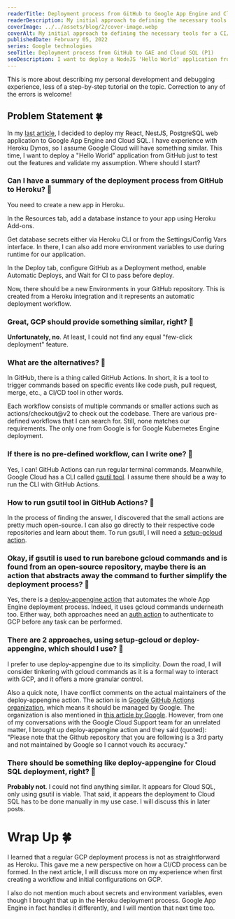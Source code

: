 ```yaml
---
readerTitle: Deployment process from GitHub to Google App Engine and Cloud SQL (Part 1)
readerDescription: My initial approach to defining the necessary tools for a CI/CD pipeline.
coverImage: ../../assets/blog/2/cover-image.webp
coverAlt: My initial approach to defining the necessary tools for a CI/CD pipeline.
publishedDate: February 05, 2022
series: Google technologies
seoTitle: Deployment process from GitHub to GAE and Cloud SQL (P1)
seoDescription: I want to deploy a NodeJS 'Hello World' application from GitHub to Google App Engine and Cloud SQL. Where should I start?
---
```



This is more about describing my personal development and debugging experience, less of a step-by-step tutorial on the topic. Correction to any of the errors is welcome!

## Problem Statement 🍀

In my [last article](/from-the-local-development-environment-to-google-cloud-where-to-start), I decided to deploy my React, NestJS, PostgreSQL web application to Google App Engine and Cloud SQL. I have experience with Heroku Dynos, so I assume Google Cloud will have something similar. This time, I want to deploy a "Hello World" application from GitHub just to test out the features and validate my assumption. Where should I start?

### Can I have a summary of the deployment process from GitHub to Heroku? 🤔

You need to create a new app in Heroku.


<BlogImage imageMetadata={image1} alt='New app button in Heroku.' />

In the Resources tab, add a database instance to your app using Heroku Add-ons.


<BlogImage imageMetadata={image2} alt='Add Heroku resources.' />

Get database secrets either via Heroku CLI or from the Settings/Config Vars interface. In there, I can also add more environment variables to use during runtime for our application.


<BlogImage
  imageMetadata={image3}
  alt='Heroku environment variable configuration.
Heroku environment variable configuration.'
/>

In the Deploy tab, configure GitHub as a Deployment method, enable Automatic Deploys, and Wait for CI to pass before deploy.



<BlogImage
  imageMetadata={image4}
  alt='Heroku-GitHub connector
Heroku-GitHub connector'
/>
<BlogImage
  imageMetadata={image5}
  alt='Start a Heroku deployment pipeline.
Start a Heroku deployment pipeline.'
/>

Now, there should be a new Environments in your GitHub repository. This is created from a Heroku integration and it represents an automatic deployment workflow.

### Great, GCP should provide something similar, right? 🤔

**Unfortunately, no**. At least, I could not find any equal "few-click deployment" feature.

### What are the alternatives? 🤔

In GitHub, there is a thing called GitHub Actions. In short, it is a tool to trigger commands based on specific events like code push, pull request, merge, etc., a CI/CD tool in other words.

Each workflow consists of multiple commands or smaller actions such as actions/checkout@v2 to check out the codebase. There are various pre-defined workflows that I can search for. Still, none matches our requirements. The only one from Google is for Google Kubernetes Engine deployment.


<BlogImage imageMetadata={image6} alt='Alternative deployment options.' />

### If there is no pre-defined workflow, can I write one? 🤔

Yes, I can! GitHub Actions can run regular terminal commands. Meanwhile, Google Cloud has a CLI called [gsutil tool](https://cloud.google.com/storage/docs/gsutil). I assume there should be a way to run the CLI with GitHub Actions.

### How to run gsutil tool in GitHub Actions? 🤔

In the process of finding the answer, I discovered that the small actions are pretty much open-source. I can also go directly to their respective code repositories and learn about them. To run gsutil, I will need a [setup-gcloud action](https://github.com/google-github-actions/setup-gcloud).

### Okay, if gsutil is used to run barebone gcloud commands and is found from an open-source repository, maybe there is an action that abstracts away the command to further simplify the deployment process? 🤔

Yes, there is a [deploy-appengine action](https://github.com/google-github-actions/deploy-appengine) that automates the whole App Engine deployment process. Indeed, it uses gcloud commands underneath too. Either way, both approaches need an [auth action](https://github.com/google-github-actions/auth) to authenticate to GCP before any task can be performed.

### There are 2 approaches, using setup-gcloud or deploy-appengine, which should I use? 🤔

I prefer to use deploy-appengine due to its simplicity. Down the road, I will consider tinkering with gcloud commands as it is a formal way to interact with GCP, and it offers a more granular control.

Also a quick note, I have conflict comments on the actual maintainers of the deploy-appengine action. The action is in [Google GitHub Actions organization](https://github.com/google-github-actions), which means it should be managed by Google. The organization is also mentioned in [this article by Google](https://cloud.google.com/blog/products/identity-security/enabling-keyless-authentication-from-github-actions). However, from one of my conversations with the Google Cloud Support team for an unrelated matter, I brought up deploy-appengine action and they said (quoted): "Please note that the Github repository that you are following is a 3rd party and not maintained by Google so I cannot vouch its accuracy."

### There should be something like deploy-appengine for Cloud SQL deployment, right? 🤔

**Probably not**. I could not find anything similar. It appears for Cloud SQL, only using gsutil is viable. That said, it appears the deployment to Cloud SQL has to be done manually in my use case. I will discuss this in later posts.

# Wrap Up 🍀

I learned that a regular GCP deployment process is not as straightforward as Heroku. This gave me a new perspective on how a CI/CD process can be formed. In the next article, I will discuss more on my experience when first creating a workflow and initial configurations on GCP.

I also do not mention much about secrets and environment variables, even though I brought that up in the Heroku deployment process. Google App Engine in fact handles it differently, and I will mention that next time too.
